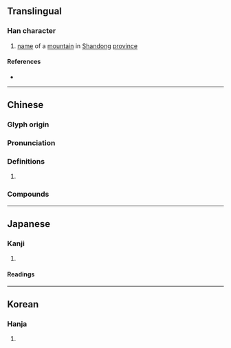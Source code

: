 {{character info}}
==Translingual==

===Han character===
{{Han char|rn=46|rad=山|as=05|sn=8|four=22811|canj=UOS|ids=⿱山乍}}

# [[name]] of a [[mountain]] in [[Shandong]] [[province]]

====References====
* {{Han ref|kx=0308.340|dkj=07957|dj=0608.200|hdz=10767.100|uh=5C9D|ud=23709|bh=CC68|bd=52328}}

----

==Chinese==
{{zh-forms|alt=岞}}

===Glyph origin===
{{Han etym}}

===Pronunciation===
{{zh-pron
|m=zuò
|c=zok6
|mc=y
|oc=y
|cat=
}}

===Definitions===
{{zh-hanzi}}

# {{rfdef|zh}}

===Compounds===
{{zh-der|岝㟧}}

----

==Japanese==

===Kanji===
{{ja-kanji|grade=|rs=山05}}

# {{rfdef|ja|sort=山05}}

====Readings====
{{ja-readings|on=[[さく]] (saku), [[しゃく]] (shaku), [[ざく]] (zaku)|kun=}}

----

==Korean==

===Hanja===
{{ko-hanja|hangeul=작|rv=jak|mr=chak}}

# {{rfdef|ko|sort=山05}}